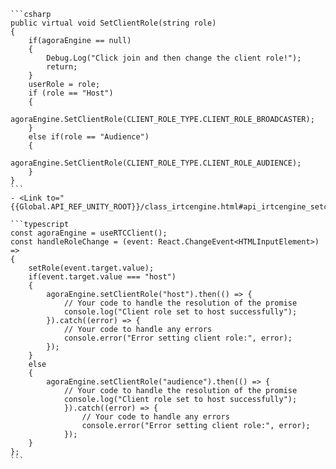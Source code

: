 <PlatformWrapper platform = "unity">
    
    ```csharp
    public virtual void SetClientRole(string role)
    {
        if(agoraEngine == null)
        {
            Debug.Log("Click join and then change the client role!");
            return;
        }
        userRole = role;
        if (role == "Host")
        {
            agoraEngine.SetClientRole(CLIENT_ROLE_TYPE.CLIENT_ROLE_BROADCASTER);
        }
        else if(role == "Audience")
        {
            agoraEngine.SetClientRole(CLIENT_ROLE_TYPE.CLIENT_ROLE_AUDIENCE);
        }
    }
    ```
    - <Link to="{{Global.API_REF_UNITY_ROOT}}/class_irtcengine.html#api_irtcengine_setclientrole">SetClientRole</Link>

</PlatformWrapper>
<PlatformWrapper platform="react-js">

    ```typescript
    const agoraEngine = useRTCClient();
    const handleRoleChange = (event: React.ChangeEvent<HTMLInputElement>) => 
    {
        setRole(event.target.value);
        if(event.target.value === "host")
        {
            agoraEngine.setClientRole("host").then(() => {
                // Your code to handle the resolution of the promise
                console.log("Client role set to host successfully");
            }).catch((error) => {
                // Your code to handle any errors
                console.error("Error setting client role:", error);
            });    
        }
        else
        {
            agoraEngine.setClientRole("audience").then(() => {
                // Your code to handle the resolution of the promise
                console.log("Client role set to host successfully");
                }).catch((error) => {
                    // Your code to handle any errors
                    console.error("Error setting client role:", error);
                });
        }
    };
    ```
</PlatformWrapper>